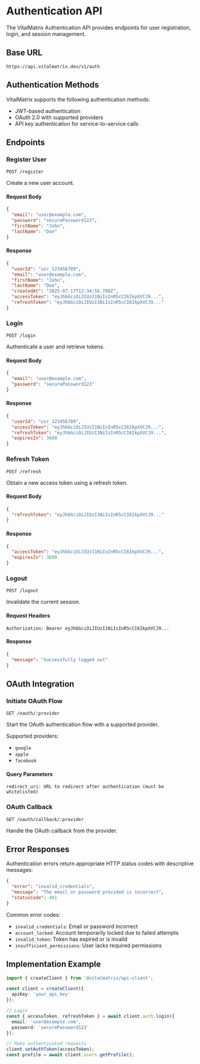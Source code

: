 # Authentication API

The VitalMatrix Authentication API provides endpoints for user registration, login, and session management.

## Base URL

```
https://api.vitalmatrix.dev/v1/auth
```

## Authentication Methods

VitalMatrix supports the following authentication methods:

- JWT-based authentication
- OAuth 2.0 with supported providers
- API key authentication for service-to-service calls

## Endpoints

### Register User

```
POST /register
```

Create a new user account.

#### Request Body

```json
{
  "email": "user@example.com",
  "password": "securePassword123",
  "firstName": "John",
  "lastName": "Doe"
}
```

#### Response

```json
{
  "userId": "usr_123456789",
  "email": "user@example.com",
  "firstName": "John",
  "lastName": "Doe",
  "createdAt": "2025-07-17T12:34:56.789Z",
  "accessToken": "eyJhbGciOiJIUzI1NiIsInR5cCI6IkpXVCJ9...",
  "refreshToken": "eyJhbGciOiJIUzI1NiIsInR5cCI6IkpXVCJ9..."
}
```

### Login

```
POST /login
```

Authenticate a user and retrieve tokens.

#### Request Body

```json
{
  "email": "user@example.com",
  "password": "securePassword123"
}
```

#### Response

```json
{
  "userId": "usr_123456789",
  "accessToken": "eyJhbGciOiJIUzI1NiIsInR5cCI6IkpXVCJ9...",
  "refreshToken": "eyJhbGciOiJIUzI1NiIsInR5cCI6IkpXVCJ9...",
  "expiresIn": 3600
}
```

### Refresh Token

```
POST /refresh
```

Obtain a new access token using a refresh token.

#### Request Body

```json
{
  "refreshToken": "eyJhbGciOiJIUzI1NiIsInR5cCI6IkpXVCJ9..."
}
```

#### Response

```json
{
  "accessToken": "eyJhbGciOiJIUzI1NiIsInR5cCI6IkpXVCJ9...",
  "expiresIn": 3600
}
```

### Logout

```
POST /logout
```

Invalidate the current session.

#### Request Headers

```
Authorization: Bearer eyJhbGciOiJIUzI1NiIsInR5cCI6IkpXVCJ9...
```

#### Response

```json
{
  "message": "Successfully logged out"
}
```

## OAuth Integration

### Initiate OAuth Flow

```
GET /oauth/:provider
```

Start the OAuth authentication flow with a supported provider.

Supported providers:
- `google`
- `apple`
- `facebook`

#### Query Parameters

```
redirect_uri: URL to redirect after authentication (must be whitelisted)
```

### OAuth Callback

```
GET /oauth/callback/:provider
```

Handle the OAuth callback from the provider.

## Error Responses

Authentication errors return appropriate HTTP status codes with descriptive messages:

```json
{
  "error": "invalid_credentials",
  "message": "The email or password provided is incorrect",
  "statusCode": 401
}
```

Common error codes:
- `invalid_credentials`: Email or password incorrect
- `account_locked`: Account temporarily locked due to failed attempts
- `invalid_token`: Token has expired or is invalid
- `insufficient_permissions`: User lacks required permissions

## Implementation Example

```typescript
import { createClient } from '@vitalmatrix/api-client';

const client = createClient({
  apiKey: 'your_api_key'
});

// Login
const { accessToken, refreshToken } = await client.auth.login({
  email: 'user@example.com',
  password: 'securePassword123'
});

// Make authenticated requests
client.setAuthToken(accessToken);
const profile = await client.users.getProfile();
```
